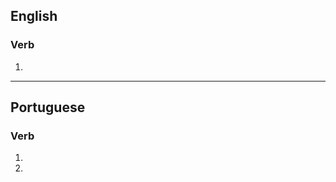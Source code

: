 ==English==

===Verb===
{{head|en|verb form}}

# {{en-third-person singular of|capitalize}}

----

==Portuguese==

===Verb===
{{head|pt|verb form}}

# {{inflection of|capitalizar||2|s|pres|subj|lang=pt}}
# {{inflection of|capitalizar||2|s|negative|impr|lang=pt}}
